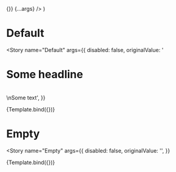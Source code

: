 

<Meta
  title="Components/Input/Rich Text Input"
  decorators={decorators}
/>

  <Grid container direction="column" spacing={1}>
    <Grid item>
      <RichTextInput
        placeholder="type something"
        maxInputLength={50}
        onSave={() => {}}
        {...args}
      />
    </Grid>
  </Grid>
)

# Default
<Story
  name="Default"
  args={{
    disabled: false,
    originalValue: '<h1>Some headline</h1><br />\nSome text',
  }}
>
  {Template.bind({})}
</Story>

# Empty
<Story
  name="Empty"
  args={{
    disabled: false,
    originalValue: '',
  }}
>
  {Template.bind({})}
</Story>
